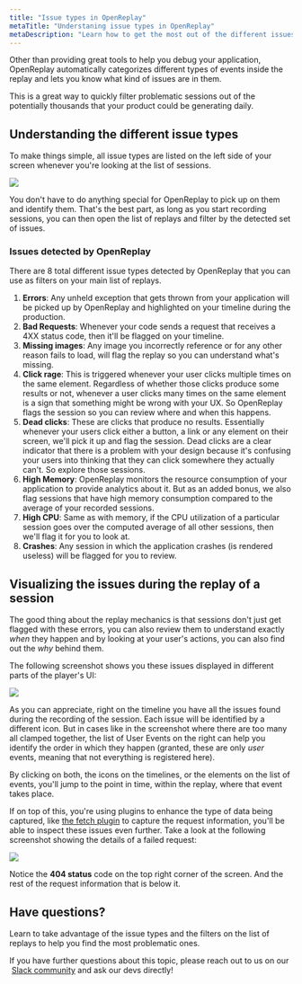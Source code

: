 ```yaml
---
title: "Issue types in OpenReplay"
metaTitle: "Understaning issue types in OpenReplay"
metaDescription: "Learn how to get the most out of the different issues auto-detected by OpenReplay"
---
```

Other than providing great tools to help you debug your application, OpenReplay automatically categorizes different types of events inside the replay and lets you know what kind of issues are in them.

This is a great way to quickly filter problematic sessions out of the potentially thousands that your product could be generating daily.

## Understanding the different issue types

To make things simple, all issue types are listed on the left side of your screen whenever you're looking at the list of sessions.

![](https://i.imgur.com/2Rygjwf.png)

You don't have to do anything special for OpenReplay to pick up on them and identify them. That's the best part, as long as you start recording sessions, you can then open the list of replays and filter by the detected set of issues.

### Issues detected by OpenReplay

There are 8 total different issue types detected by OpenReplay that you can use as filters on your main list of replays.

1. **Errors**: Any unheld exception that gets thrown from your application will be picked up by OpenReplay and highlighted on your timeline during the production.
2. **Bad Requests**: Whenever your code sends a request that receives a 4XX status code, then it'll be flagged on your timeline.
3. **Missing images**: Any image you incorrectly reference or for any other reason fails to load, will flag the replay so you can understand what's missing.
4. **Click rage**: This is triggered whenever your user clicks multiple times on the same element. Regardless of whether those clicks produce some results or not, whenever a user clicks many times on the same element is a sign that something might be wrong with your UX. So OpenReplay flags the session so you can review where and when this happens.
5. **Dead clicks**: These are clicks that produce no results. Essentially whenever your users click either a button, a link or any element on their screen, we'll pick it up and flag the session. Dead clicks are a clear indicator that there is a problem with your design because it's confusing your users into thinking that they can click somewhere they actually can't. So explore those sessions.
6. **High Memory**: OpenReplay monitors the resource consumption of your application to provide analytics about it. But as an added bonus, we also flag sessions that have high memory consumption compared to the average of your recorded sessions.
7. **High CPU**: Same as with memory, if the CPU utilization of a particular session goes over the computed average of all other sessions, then we'll flag it for you to look at.
8. **Crashes**: Any session in which the application crashes (is rendered useless) will be flagged for you to review.

## Visualizing the issues during the replay of a session

The good thing about the replay mechanics is that sessions don't just get flagged with these errors, you can also review them to understand exactly _when_ they happen and by looking at your user's actions, you can also find out the _why_ behind them.

The following screenshot shows you these issues displayed in different parts of the player's UI:



![](https://i.imgur.com/byIiNZO.png)

As you can appreciate, right on the timeline you have all the issues found during the recording of the session. Each issue will be identified by a different icon.
But in cases like in the screenshot where there are too many all clamped together, the list of User Events on the right can help you identify the order in which they happen (granted, these are only _user_ events, meaning that not everything is registered here).

By clicking on both, the icons on the timelines, or the elements on the list of events, you'll jump to the point in time, within the replay, where that event takes place.

If on top of this, you're using plugins to enhance the type of data being captured, like [the fetch plugin](https://docs.openreplay.com/tutorials/fetch) to capture the request information, you'll be able to inspect these issues even further.
Take a look at the following screenshot showing the details of a failed request:


![](https://i.imgur.com/97bREgW.png)

Notice the **404 status** code on the top right corner of the screen. And the rest of the request information that is below it.

## Have questions?

Learn to take advantage of the issue types and the filters on the list of replays to help you find the most problematic ones.
    
If you have further questions about this topic, please reach out to us on our  [Slack community](https://slack.openreplay.com/) and ask our devs directly!
